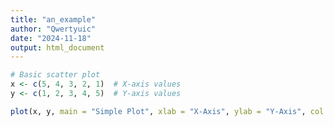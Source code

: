 ```yaml
---
title: "an_example"
author: "Qwertyuic"
date: "2024-11-18"
output: html_document
---
```


```r
# Basic scatter plot
x <- c(5, 4, 3, 2, 1)  # X-axis values
y <- c(1, 2, 3, 4, 5)  # Y-axis values

plot(x, y, main = "Simple Plot", xlab = "X-Axis", ylab = "Y-Axis", col = "red")
```
